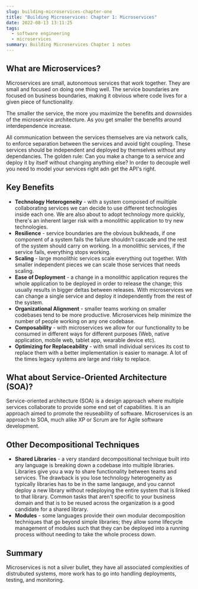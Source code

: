 ```yaml
---
slug: building-microservices-chapter-one
title: "Building Microservices: Chapter 1: Microservices"
date: 2022-08-13 13:11:25
tags:
  - software engineering
  - microservices
summary: Building Microservices Chapter 1 notes
---
```

## What are Microservices?
Microservices are small, autonomous services that work together. They are small and focused on doing one thing well. The service boundaries are focused on business boundaries, making it obvious where code lives for a given piece of functionality. 

The smaller the service, the more you maximize the benefits and downsides of the microservice architecture. As you get smaller the benefits around interdependence increase. 

All communication between the services themselves are via network calls, to enforce separation between the services and avoid tight coupling. These services should be independent and deployed by themselves without any dependancies. The golden rule: Can you make a change to a service and deploy it by itself without changing anything else? In order to decouple well you need to model your services right adn get the API's right.

## Key Benefits
- **Technology Heterogeneity** - with a system composed of muiltiple collaborating services we can decide to use different technologies inside each one. We are also about to adopt technology more quickly, there's an inherent larger risk with a monolithic application to try new technologies.
- **Resilience** - service boundaries are the obvious bulkheads, if one component of a system fails the failure shouldn't cascade and the rest of the system should carry on working. In a monolithic services, if the service fails, everything stops working.
- **Scaling** - large monolithic services scale everything out together. With smaller independent pieces we can scale those services that needs scaling.
- **Ease of Deployment** - a change in a monolithic application requres the whole application to be deployed in order to release the change; this usually results in bigger deltas between releases. With microservices we can change a single service and deploy it independently from the rest of the system.
- **Organizational Alignment** - smaller teams working on smaller codebases tend to be more productive. Microservices help minimize the number of people working on any one codebase.
- **Composability** - with microservices we allow for our functionality to be consumed in different ways for different purposes (Web, native application, mobile web, tablet app, wearable device etc).
- **Optimizing for Replaceability** - with small individual services its cost to replace them with a better implementation is easier to manage. A lot of the times legacy systems are large and risky to replace.

## What about Service-Oriented Architecture (SOA)?
Service-oriented architecture (SOA) is a design approach where multiple services collaborate to provide some end set of capabilities. It is an approach aimed to promote the reuseability of software. Microservices is an approach to SOA, much alike XP or Scrum are for Agile software development.

## Other Decompositional Techniques
- **Shared Libraries** - a very standard decompositional technique built into any language is breaking down a codebase into multiple libraries. Libraries give you a way to share functionality between teams and services. The drawback is you lose technology heterogeneity as typically libraries has to be in the same langauge, and you cannot deploy a new library without redeploying the entire system that is linked to that library. Common tasks that aren't specific to your business domain and that is to be reused across the organization is a good candidate for a shared library.
- **Modules** - some languages provide their own modular decomposition techniques that go beyond simple libraries; they allow some lifecycle management of modules such that they can be deployed into a running process without needing to take the whole process down.

## Summary
Microservices is not a silver bullet, they have all associated complexities of distrubuted systems, more work has to go into handling deployments, testing, and monitoring.